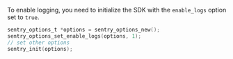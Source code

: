 To enable logging, you need to initialize the SDK with the `enable_logs` option set to `true`.

```c
sentry_options_t *options = sentry_options_new();
sentry_options_set_enable_logs(options, 1);
// set other options
sentry_init(options);
```
